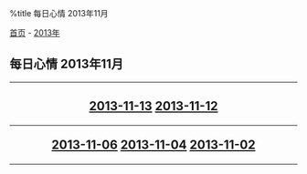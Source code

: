 %title 每日心情 2013年11月

[[../../../index|首页]] - [[../index|2013年]]
==每日心情 2013年11月==
----
<center>
<h2>
[[2013-11-13|2013-11-13]]
[[2013-11-12|2013-11-12]]
----
[[2013-11-06|2013-11-06]]
[[2013-11-04|2013-11-04]]
[[2013-11-02|2013-11-02]]
</h2>
</center>
----

